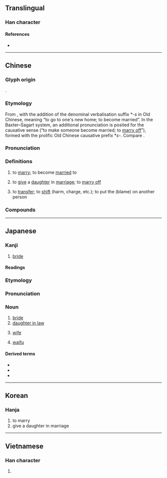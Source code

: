 {{character info/new}}
==Translingual==

===Han character===
{{Han char|rn=38|rad=女|as=10|sn=13|four=43432|canj=VJMO|ids=⿰女家}}

====References====
* {{Han ref|kx=0268.330|dkj=06602|dj=0536.070|hdz=21073.110|uh=5AC1|ud=23233|bh=B6F9|bd=46841}}

----

==Chinese==
{{zh-forms}}

===Glyph origin===
{{Han etym}}
{{Han compound|女|家|ls=psc|c1=s|c2=p}}.

===Etymology===
From {{och-l|家|home, house}}, with the addition of the denominal verbalisation suffix *''-s'' in Old Chinese, meaning “to go to one's new home; to become married”. In the Baxter–Sagart system, an additional pronunciation is posited for the causative sense (“to make someone become married; to [[marry off]]”), formed with the prolific Old Chinese causative prefix *''s-''. Compare {{zh-l|*娶}}.

===Pronunciation===
{{zh-pron
|m=jià
|c=gaa3
|h=pfs=ka
|md=gá
|mn=qz,tw,xm:kà/qz,tw,xm:kè/zz:kèe
|mn_note=kà/kèe - literary; kè - vernacular
|w=2ka
|mc=y
|oc=y
|cat=v
}}

===Definitions===
{{zh-hanzi}}

# {{lb|zh|of a woman}} to [[marry]]; to become [[married]] to
#: {{zh-x|嫁 不 出去|unable to get married (to anyone); to be [[left on the shelf]]}}
#: {{zh-x|她 去年 嫁 給 了 大學 同學。|She '''married''' her university classmate last year.}}
# to [[give]] a [[daughter]] in [[marriage]]; to [[marry off]]
#: {{zh-x|嫁 女兒|to give a daughter in marriage; to try to marry off a daughter}}
# {{lb|zh|figurative}} to [[transfer]]; to [[shift]] (harm, charge, etc.); to put the (blame) on another person
#: {{zh-x|嫁禍於人|to '''shift''' the blame on others}}

===Compounds===
{{zh-der|下嫁|再嫁|出嫁|前婚後嫁|女大須嫁|女嫁男婚|女長須嫁|婚嫁|嫁人|嫁奩|嫁妝|嫁娶|嫁接|嫁狗隨狗|嫁禍|嫁禍於人|嫁資|嫁雞逐雞|嫁雞隨雞|後嫁|從嫁|所嫁非人|抱嫁|招嫁|改嫁|新嫁娘|為人作嫁|男婚女嫁|發嫁|盲婚啞嫁|租稅轉嫁|聘嫁|許嫁|論及婚嫁|賠嫁|贈嫁|轉嫁|逃嫁|過嫁妝|鍾馗嫁妹|陪嫁|雲英未嫁}}

----

==Japanese==

===Kanji===
{{ja-kanji|grade=c|rs=女10}}

# [[bride]]

====Readings====
{{ja-readings
|goon=け
|kanon=か
|kun=よめ-, とつ-ぐ
}}

===Etymology===
{{ja-kanjitab|yomi=k|よめ}}
{{wikipedia|lang=ja}}
{{wikipedia|lang=ja|俺の嫁}}

===Pronunciation===
{{ja-pron|よめ}}

===Noun===
{{ja-noun|よめ}}

# [[bride]]
# [[daughter in law]]
# {{lb|ja|archaic|now chiefly|Kansai}} [[wife]]
# {{lb|ja|internet slang}} [[waifu]]

====Derived terms====
{{der-top}}
* {{ja-r|花嫁|はなよめ}}
* {{ja-r|俺の嫁|おれ の よめ}}
* {{ja-r|俺嫁|おれよめ}}
{{der-bottom}}

----

==Korean==

===Hanja===
{{ko-hanja|hangeul=[[가]]|rv=ga|mr=ka}}

# to marry
# give a daughter in marriage

----

==Vietnamese==

===Han character===
{{vi-hantu|[[giá]], [[gả]], [[gá]]|rs=女10}}

# {{defn|lang=vi|sort=女10}}
